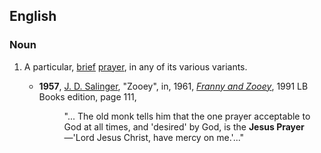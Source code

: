 ==English==
{{wikipedia}}
===Noun===
{{en-noun|-}}
#{{context|Christianity}} A particular, [[brief]] [[prayer]], in any of its various variants.
#*'''1957''', [[w:J. D. Salinger|J. D. Salinger]], "Zooey", in, 1961, ''[[w:Franny and Zooey|Franny and Zooey]]'', 1991 LB Books edition, page 111,
#*:"... The old monk tells him that the one prayer acceptable to God at all times, and 'desired' by God, is the '''Jesus Prayer'''—'Lord Jesus Christ, have mercy on me.'..."